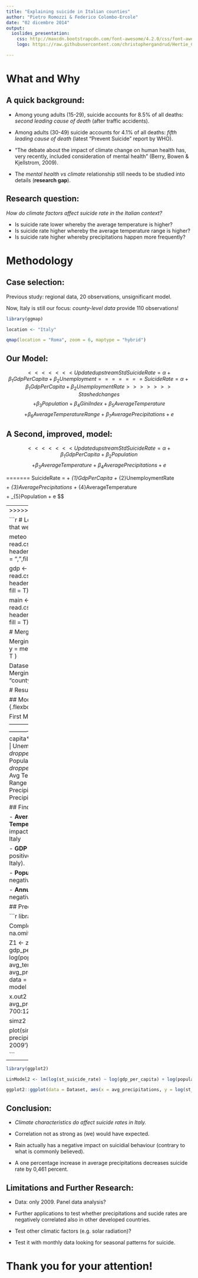 ```yaml
---
title: "Explaining suicide in Italian counties"
author: "Pietro Romozzi & Federico Colombo-Ercole"
date: "02 dicembre 2014"
output:
  ioslides_presentation:
    css: http://maxcdn.bootstrapcdn.com/font-awesome/4.2.0/css/font-awesome.min.css
    logo: https://raw.githubusercontent.com/christophergandrud/Hertie_Collab_Data_Science/master/img/HertieCollaborativeDataLogo_v1.png

---
```


# What and Why

## A quick background: {.flexbox .vcenter}

- Among young adults (15-29), suicide accounts for 8.5% of all deaths: *second leading cause of death* (after traffic accidents). 
- Among adults (30-49) suicide accounts for 4.1% of all deaths: *fifth leading cause of death* (latest "Prevent Suicide" report by WHO).

- "The debate about the impact of climate change on human health has, very recently, included consideration of mental health" (Berry, Bowen & Kjellstrom, 2009).

- The *mental health vs climate* relationship still needs to be studied into details (**research gap**).

## Research question: {.flexbox .vcenter}

*How do climate factors affect suicide rate in the Italian context?*

- Is suicide rate lower whereby the average temperature is higher?
- Is suicide rate higher whereby the average temperature range is higher?
- Is suicide rate higher whereby precipitations happen more frequently?

# Methodology

## Case selection: {.smaller}

Previous study: regional data, 20 observations, unsignificant model.

Now, Italy is still our focus: *county-level data* provide 110 observations!

```r

library(ggmap)

location <- "Italy"

qmap(location = "Roma", zoom = 6, maptype = "hybrid")

```


## Our Model: {.flexbox .vcenter} 

$$
<<<<<<< Updated upstream
StdSuicideRate = \alpha + \beta_{1}GdpPerCapita + \beta_{2}Unemployment
=======
SuicideRate = \alpha + \beta_{1}GdpPerCapita + \beta_{2}UnemploymentRate
>>>>>>> Stashed changes
$$
$$
+ \beta_{3}Population + \beta_{4}GiniIndex + \beta_{5}AverageTemperature 
$$
$$
+ \beta_{6}AverageTemperatureRange + \beta_{7}AveragePrecipitations + e
$$

## A Second, improved, model: {.flexbox .vcenter}


$$
<<<<<<< Updated upstream
StdSuicideRate = \alpha + \beta_{1}GdpPerCapita + \beta_{2}Population
$$
$$
+ \beta_{3}AverageTemperature + \beta_{4}AveragePrecipitations + e 
$$

=======
SuicideRate = \alpha + \beta_{1}GdpPerCapita + \beta_{2}UnemploymentRate 
$$
$$
+ \beta_{3}AveragePrecipitations + \beta_{4}AverageTemperature 
$$
$$
+ \beta_{5}Population + e
$$


--------
>>>>>>> Stashed changes

```r

# Loading tidy data frames that we have to merge.

meteo <- read.csv("climate_data.csv", header = TRUE, sep = ";", dec = ",",fill = TRUE)

gdp <- read.csv("gdp_data.csv", header = T, sep =";", dec = ",", fill = T)

main <- read.csv("socio_eco_data.csv", header = T, sep =";", dec = ",", fill = T)
  
# Merging

Merging1 <- merge(x = main , y = meteo , by = "county", all = T )

Dataset <- merge(x = Merging1, y = gdp, by = "county", all = T )
```

# Results

## Models Comparison: {.flexbox .vcenter}


First Model           | Second Model          |
--------------------- | ----------------------|
GDP per capita***     | GDP per capita***     |
Unemployment Rate     | *dropped*             |
Population***         | Population***         |
Gini index            | *dropped*             |
Avg Temperature       | Avg Temperature       |
Avg Temp. Range       | *dropped*             |
Avg Precipitations*** | Avg Precipitations*** |


## Findings: {.flexbox .vcenter}

- **Average temperatures** and **Temperature range** have no impact on suicide rate across Italy 

- **GDP per capita** has a positive impact on suicides (in Italy).

- **Population size** has a negative impact on suicides.

- **Annual precipitations** has a negative impact on suicides.


## Predicted Probabilities:

```r

library(Zelig)

CompleteDataset <- na.omit(Dataset)

Z1 <- zelig (st_suicide_rate ~ gdp_per_capita + log(population) + avg_temperature + avg_precipitations, cite = F, data = CompleteDataset, model = "ls")

x.out2 <- setx(Z1, avg_precipitations = 700:1200)

simz2 <- sim(Z1, x = x.out2)

plot(simz2, xlab = 'Average precipitations in mm, year 2009')

```

---------

```r
library(ggplot2)

LinModel2 <- lm(log(st_suicide_rate) ~ log(gdp_per_capita) + log(population) + log(avg_temperature) + log(avg_precipitations), data = Dataset)

ggplot2::ggplot(data = Dataset, aes(x = avg_precipitations, y = log(st_suicide_rate), message = F)) + geom_point() + stat_smooth() + theme_bw() + ggtitle("Suicide Rate vs Precipitation in Italy")
```

## Conclusion: {.flexbox .vcenter}

- *Climate characteristics do affect suicide rates in Italy.*

- Correlation not as strong as (we) would have expected.

- Rain actually has a negative impact on suicidial behaviour (contrary to what is commonly believed).

- A one percentage increase in average precipitations decreases
suicide rate by 0,461 percent.

## Limitations and Further Research: {.flexbox .vcenter}

- Data: only 2009. Panel data analysis?

- Further applications to test whether precipitations and sucide rates are negatively correlated also in other developed countries.

- Test other climatic factors (e.g. solar radiation)?

- Test it with monthly data looking for seasonal patterns for suicide.

# Thank you for your attention! {.flexbox .vcenter}

